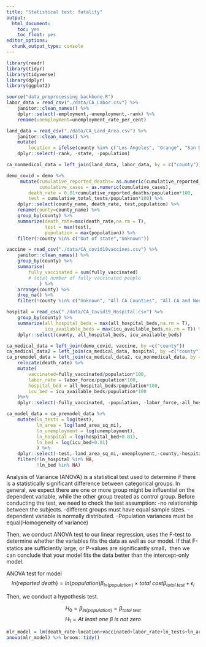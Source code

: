 ```yaml
---
title: "Statistical test: fatality"
output: 
  html_document: 
    toc: yes
    toc_float: yes
editor_options: 
  chunk_output_type: console
---
```


```r
library(readr)
library(tidyr)
library(tidyverse)
library(dplyr)
library(ggplot2)
```
```r
source("data_preprocessing_backbone.R")
labor_data = read_csv("./data/CA_Labor.csv") %>%
    janitor::clean_names() %>%
    dplyr::select(-employment,-unemployment,-rank) %>%
    rename(unemployment=unemployment_rate_per_cent)

land_data = read_csv("./data/CA_Land_Area.csv") %>%
    janitor::clean_names() %>%
    mutate(
        location = ifelse(county %in% c("Los Angeles", "Orange", "San Diego", "Monterey", "San Benito", "San Luis Obispo", "Santa Barbara", "Santa Cruz", "Ventura", "Alameda", "Contra Costa", "Marin", "Napa", "San Francisco", "San Mateo", "Santa Clara", "Solano", "Sonoma", "Del Norte", "Humboldt", "Mendocino"), "costal", "inland")) %>%
    dplyr::select(-rank, -state, -population)

ca_nonmedical_data = left_join(land_data, labor_data, by = c("county"))

demo_covid = demo %>%
     mutate(cumulative_reported_deaths= as.numeric(cumulative_reported_deaths),
            cumulative_cases = as.numeric(cumulative_cases),
        death_rate = 0.01+cumulative_reported_deaths/population*100,
        test = cumulative_total_tests/population*100) %>%
    dplyr::select(county_name, death_rate, test,population) %>%
    rename(county=county_name) %>%
    group_by(county) %>%
    summarize(death_rate=max(death_rate,na.rm = T),
              test = max(test),
              population = max(population)) %>%
    filter(!county %in% c("Out of state","Unknown"))

vaccine = read_csv("./data/CA_covid19vaccines.csv") %>%
    janitor::clean_names() %>%
    group_by(county) %>%
    summarise(
        fully_vaccinated = sum(fully_vaccinated)
        # total number of fully vaccinated people
            ) %>%
    arrange(county) %>%
    drop_na() %>%
    filter(!county %in% c("Unknown", "All CA Counties", "All CA and Non-CA Counties","Outside California"))

hospital = read_csv("./data/CA_Covid19_Hospital.csv") %>%
    group_by(county) %>%
    summarize(all_hospital_beds = max(all_hospital_beds,na.rm = T),
              icu_available_beds = max(icu_available_beds,na.rm = T)) %>%
    dplyr::select(county, all_hospital_beds, icu_available_beds)

ca_medical_data = left_join(demo_covid, vaccine, by =c("county"))
ca_medical_data2 = left_join(ca_medical_data, hospital, by =c("county"))
ca_premodel_data = left_join(ca_medical_data2, ca_nonmedical_data, by = c("county")) %>%
    relocate(death_rate) %>%
    mutate(
        vaccinated=fully_vaccinated/population*100,
        labor_rate = labor_force/population*100,
        hospital_bed = all_hospital_beds/population*100,
        icu_bed = icu_available_beds/population*100
    )%>%
    dplyr::select(-fully_vaccinated, -population, -labor_force,-all_hospital_beds,-icu_available_beds)

ca_model_data = ca_premodel_data %>% 
    mutate(ln_tests = log(test),
           ln_area = log(land_area_sq_mi),
           ln_unemployment = log(unemployment),
           ln_hospital = log(hospital_bed+0.01),
           ln_bed = log(icu_bed+0.01)
           ) %>%
    dplyr::select(-test,-land_area_sq_mi,-unemployment,-county,-hospital_bed,-icu_bed) %>%
    filter(!ln_hospital %in% NA,
           !ln_bed %in% NA)

```

Analysis of Variance (ANOVA) is a statistical test used to determine if there is a statistically significant difference between categorical groups. In general, we expect there are one or more group might be influential on the dependent variable, while the other group treated as control group. Before conducting the test, we need to check the test assumption:
-no relationship between the subjects.
-different groups must have equal sample sizes.
-dependent variable is normally distributed.
-Population variances must be equal(Homogeneity of variance)

Then, we conduct ANOVA test to our linear regression, uses the F-test to determine whether the variables fits the data as well as our model. If that F-statics are sufficiently large, or P-values are significantly small，then we can conclude that your model fits the data better than the intercept-only model. 

ANOVA test for model $$ln(reported \ death) = ln(population)\beta_{ln(population)} \times total \ cost\beta_{totol \ test} + \epsilon_i$$

Then, we conduct a hypothesis test.

$$H_0 = \beta_{ln(population)} = \beta_{totol \ test}$$
$$H_1 = At\ least\ one\ \beta\: is\ not\ zero $$


```r
mlr_model = lm(death_rate~location+vaccinated+labor_rate+ln_tests+ln_area+ln_unemployment+ln_bed,data = ca_model_data)
anova(mlr_model) %>% broom::tidy()
```

